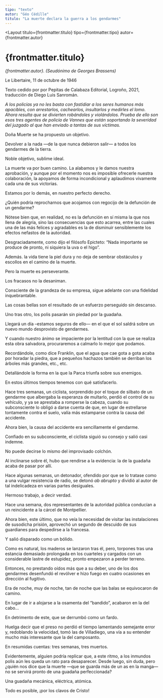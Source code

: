 ```yaml
---
tipo: "texto"
autor: "Géo Cédille"
titulo: "La muerte declara la guerra a los gendarmes"
---
```



<Layout
  titulo={frontmatter.titulo}
  tipo={frontmatter.tipo}
  autor={frontmatter.autor}
>

<Prose>

# {frontmatter.titulo}

_{frontmatter.autor}. (Seudónimo de Georges Brassens)_

Le Libertaire, 11 de octubre de 1946

Texto cedido por por Pepitas de Calabaza Editorial, Logroño, 2021, traducción de Diego Luis Sanromán.

_A los policías ya no les basta con fastidiar a los seres humanos más apacibles, con arrestarlos, cachearlos, insultarlos y medirles el lomo. Ahora resulta que se divierten robándoles y violándolos. Prueba de ello son esos tres agentes de policía de Vannes que están soportando la severidad del juzgado al que han enviado a tantas de sus víctimas._

Doña Muerte se ha propuesto un objetivo.

Devolver a la nada —de la que nunca debieron salir— a todos los gendarmes de la tierra.

Noble objetivo, sublime ideal.

La muerte va por buen camino. La alabamos y le damos nuestra aprobación, y aunque por el momento nos es imposible ofrecerle nuestra colaboración, la apoyamos de forma incondicional y aplaudimos vivamente cada una de sus victorias.

Estamos por lo demás, en nuestro perfecto derecho.

¿Quién podría reprocharnos que acojamos con regocijo de la defunción de un gendarme?

Nótese bien que, en realidad, no es la defunción en sí misma la que nos llena de alegría, sino las consecuencias que esto acarrea, entre las cuales una de las más felices y agradables es la de disminuir sensiblemente los efectos nefastos de la autoridad.

Desgraciadamente, como dijo el filósofo Epicteto: “Nada importante se produce de pronto, ni siquiera la uva o el higo”.

Además. la vida tiene la piel dura y no deja de sembrar obstáculos y escollos en el camino de la muerte.

Pero la muerte es perseverante.

Los fracasos no la desaniman.

Consciente de la grandeza de su empresa, sigue adelante con una fidelidad inquebrantable.

Las cosas bellas son el resultado de un esfuerzo perseguido sin descanso.

Uno tras otro, los polis pasarán sin piedad por la guadaña.

Llegará un día –estamos seguros de ello— en el que el sol saldrá sobre un nuevo mundo desprovisto de gendarmes.

Y cuando nuestro ánimo se impaciente por la lentitud con la que se realiza esta obra salvadora, procuraremos a calmarlo lo mejor que podamos.

Recordándole, como dice Franklin, que el agua que cae gota a gota acaba por horadar la piedra, que a pequeños hachazos también se derriban los árboles más grandes, etc., etc.

Detallándole la forma en la que la Parca triunfa sobre sus enemigos.

En estos últimos tiempos tenemos con qué satisfacerlo.

Hace tres semanas, un ciclista, sorprendido por el toque de silbato de un gendarme que albergaba la esperanza de multarlo, perdió el control de su vehículo, y ya se aprestaba a romperse la cabeza, cuando su subconsciente lo obligó a darse cuenta de que, en lugar de estrellarse tontamente contra el suelo, valía más estamparse contra la causa del accidente.

Ahora bien, la causa del accidente era sencillamente el gendarme.

Confiado en su subconsciente, el ciclista siguió su consejo y salió casi indemne.

No puede decirse lo mismo del improvisado colchón.

Al inclinarse sobre él, hubo que rendirse a la evidencia: la de la guadaña acaba de pasar por allí.

Hace algunas semanas, un detonador, ofendido por que se lo tratase como a una vulgar resistencia de radio, se detonó _ab abrupto_ y dividió al autor de tal indelicadeza en varias partes desiguales.

Hermoso trabajo, a decir verdad.

Hace una semana, dos representantes de la autoridad pública conducían a un reincidente a la cárcel de Montpellier.

Ahora bien, este último, que no veía la necesidad de visitar las instalaciones de susodicha prisión, aprovechó un segundo de descuido de sus guardianes para despedirse a la francesa.

Y salió disparado como un bólido.

Como es natural, los maderos se lanzaron tras él, pero, torpones tras una estancia demasiado prolongada en los cuarteles y cargados con un considerable lastre de estupidez, pronto empezaron a perder terreno.

Entonces, no prestando oídos más que a su deber, uno de los dos gendarmes desenfundó el revólver e hizo fuego en cuatro ocasiones en dirección al fugitivo.

Era de noche, muy de noche, tan de noche que las balas se equivocaron de camino.

En lugar de ir a alojarse a la osamenta del “bandido”, acabaron en la del cabo…

En detrimento de este, que se derrumbó como un fardo.

Huelga decir que el preso no perdió el tiempo lamentando semejante error y, redoblando la velocidad, tomó las de Villadiego, una vía a su entender mucho más interesante que la del camposanto.

En resumidas cuentas: tres semanas, tres muertos.

Evidentemente, alguien podría replicar que, a este ritmo, a los inmundos polis aún les queda un rato para desaparecer. Desde luego, sin duda, pero ¿quién nos dice que la muerte —que se guarda más de un as en la manga— no se servirá pronto de una guadaña perfeccionada?

Una guadaña mecánica, eléctrica, atómica.

Todo es posible, ¡por los clavos de Cristo!

<ImageCaption
  mobileImgUrl={imagePolicia1}
  desktopImgUrl={imagePolicia1}
  alt=""
  caption="pie"
  clase="mt-20"
  hasCaption={false}
/>

<ImageCaption
  mobileImgUrl={imagePolicia2}
  desktopImgUrl={imagePolicia2}
  alt=""
  caption="pie"
  clase="mt-20"
  hasCaption={false}
/>

</Prose>
</Layout>
